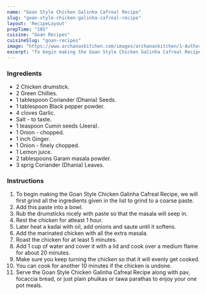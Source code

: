 ---
name: "Goan Style Chicken Galinha Cafreal Recipe"
slug: "goan-style-chicken-galinha-cafreal-recipe"
layout: 'RecipeLayout'
prepTime: "105"
cuisine: "Goan Recipes"
cuisineSlug: "goan-recipes"
image: "https://www.archanaskitchen.com/images/archanaskitchen/1-Author/sibyl_sunitha/Goan_Style_Chicken_Galinha_Cafreal_Recipe.jpg"
excerpt: "To begin making the Goan Style Chicken Galinha Cafreal Recipe, we will first grind all the ingredients given in the list to grind to a coarse paste"
---

### Ingredients

- 2 Chicken drumstick.
- 2 Green Chillies.
- 1 tablespoon Coriander (Dhania) Seeds.
- 1 tablespoon Black pepper powder.
- 4 cloves Garlic.
- Salt - to taste.
- 1 teaspoon Cumin seeds (Jeera).
- 1 Onion - chopped.
- 1 inch Ginger.
- 1 Onion - finely chopped.
- 1 Lemon juice.
- 2 tablespoons Garam masala powder.
- 3 sprig Coriander (Dhania) Leaves.

### Instructions

1. To begin making the Goan Style Chicken Galinha Cafreal Recipe, we will first grind all the ingredients given in the list to grind to a coarse paste.
1. Add this paste into a bowl.
1. Rub the drumsticks nicely with paste so that the masala will seep in.
1. Rest the chicken for atleast 1 hour.
1. Later heat a kadai with oil, add onions and saute until it softens.
1. Add the marinated chicken with all the extra masala.
1. Roast the chicken for at least 5 minutes.
1. Add 1 cup of water and cover it with a lid and cook over a medium flame for about 20 minutes.
1. Make sure you keep turning the chicken so that it will evenly get cooked.
1. You can cook for another 10 minutes if the chicken is undone.
1. Serve the Goan Style Chicken Galinha Cafreal Recipe along with pav, focaccia bread, or just plain phulkas or tawa parathas to enjoy your one pot meals.
